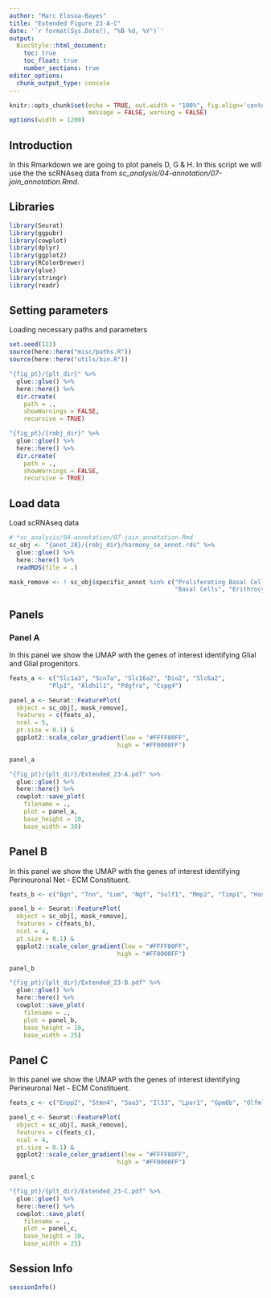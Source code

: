 ```yaml
---
author: "Marc Elosua-Bayes"
title: "Extended Figure 23-A-C"
date: '`r format(Sys.Date(), "%B %d, %Y")`'
output: 
  BiocStyle::html_document:
    toc: true
    toc_float: true
    number_sections: true
editor_options: 
  chunk_output_type: console
---
```


```r
knitr::opts_chunk$set(echo = TRUE, out.width = "100%", fig.align='center', 
                      message = FALSE, warning = FALSE)
options(width = 1200)
```

## Introduction
In this Rmarkdown we are going to plot panels D, G & H.
In this script we will use the the scRNAseq data from *sc_analysis/04-annotation/07-join_annotation.Rmd*.

## Libraries

```r
library(Seurat)
library(ggpubr)
library(cowplot)
library(dplyr)
library(ggplot2)
library(RColorBrewer)
library(glue)
library(stringr)
library(readr)
```

## Setting parameters
Loading necessary paths and parameters
```r
set.seed(123)
source(here::here("misc/paths.R"))
source(here::here("utils/bin.R"))

"{fig_pt}/{plt_dir}" %>%
  glue::glue() %>%
  here::here() %>%
  dir.create(
    path = .,
    showWarnings = FALSE,
    recursive = TRUE)

"{fig_pt}/{robj_dir}" %>%
  glue::glue() %>%
  here::here() %>%
  dir.create(
    path = .,
    showWarnings = FALSE,
    recursive = TRUE)
```

## Load data
Load scRNAseq data
```r
# *sc_analysis/04-annotation/07-join_annotation.Rmd
sc_obj <- "{anot_28}/{robj_dir}/harmony_se_annot.rds" %>%
  glue::glue() %>%
  here::here() %>%
  readRDS(file = .)

mask_remove <- ! sc_obj$specific_annot %in% c("Proliferating Basal Cells",
                                              "Basal Cells", "Erithrocytes")

```

## Panels

### Panel A
In this panel we show the UMAP with the genes of interest identifying Glial and Glial progenitors.

```r
feats_a <- c("Slc1a3", "Scn7a", "Slc16a2", "Dio2", "Slc6a2",
           "Plp1", "Aldh1l1", "Pdgfra", "Cspg4")

panel_a <- Seurat::FeaturePlot(
  object = sc_obj[, mask_remove],
  features = c(feats_a),
  ncol = 5,
  pt.size = 0.1) &
  ggplot2::scale_color_gradient(low = "#FFFF80FF",
                              high = "#FF0000FF")

panel_a

"{fig_pt}/{plt_dir}/Extended_23-A.pdf" %>%
  glue::glue() %>%
  here::here() %>%
  cowplot::save_plot(
    filename = .,
    plot = panel_a,
    base_height = 10,
    base_width = 30)
```

## Panel B
In this panel we show the UMAP with the genes of interest identifying Perineuronal Net - ECM Constituent.

```r
feats_b <- c("Bgn", "Tnn", "Lum", "Ngf", "Sulf1", "Mmp2", "Timp1", "Has2")

panel_b <- Seurat::FeaturePlot(
  object = sc_obj[, mask_remove],
  features = c(feats_b),
  ncol = 4,
  pt.size = 0.1) &
  ggplot2::scale_color_gradient(low = "#FFFF80FF",
                              high = "#FF0000FF")

panel_b

"{fig_pt}/{plt_dir}/Extended_23-B.pdf" %>%
  glue::glue() %>%
  here::here() %>%
  cowplot::save_plot(
    filename = .,
    plot = panel_b,
    base_height = 10,
    base_width = 25)
```

## Panel C
In this panel we show the UMAP with the genes of interest identifying Perineuronal Net - ECM Constituent.

```r
feats_c <- c("Enpp2", "Stmn4", "Saa3", "Il33", "Lpar1", "Gpm6b", "Olfml3", "Ccl11")

panel_c <- Seurat::FeaturePlot(
  object = sc_obj[, mask_remove],
  features = c(feats_c),
  ncol = 4,
  pt.size = 0.1) &
  ggplot2::scale_color_gradient(low = "#FFFF80FF",
                              high = "#FF0000FF")

panel_c

"{fig_pt}/{plt_dir}/Extended_23-C.pdf" %>%
  glue::glue() %>%
  here::here() %>%
  cowplot::save_plot(
    filename = .,
    plot = panel_c,
    base_height = 10,
    base_width = 25)
```

## Session Info
```r
sessionInfo()
```
